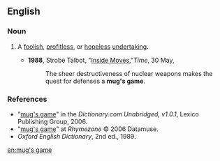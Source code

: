 ==English==

===Noun===
{{en-noun|sg=[[mug]]'s [[game]]|pl=mugs' games}}

# {{idiom}} A [[foolish]], [[profitless]], or [[hopeless]] [[undertaking]].
#*'''1988''', Strobe Talbot, "[http://www.time.com/time/magazine/article/0,9171,967507,00.html Inside Moves],"''Time'', 30 May,
#*:The sheer destructiveness of nuclear weapons makes the quest for defenses a '''mug's game'''.

===References===
*"[http://dictionary.reference.com/search?r=2&q=mug's%20game mug's game]" in the ''Dictionary.com Unabridged, v1.0.1'', Lexico Publishing Group, 2006.
*"[http://www.rhymezone.com/r/rhyme.cgi?Word=mug's_game mug's game]" at ''Rhymezone'' © 2006 Datamuse.
*''Oxford English Dictionary'', 2nd ed., 1989.

[[en:mug's game]]